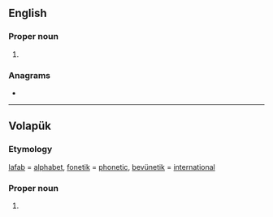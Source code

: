 ==English==

===Proper noun===
{{en-proper noun}}

# {{initialism of|[[London]] [[fire brigade]]|lang=en}}

===Anagrams===
* {{anagrams|en|a=bfl|LBF|lbf}}

----

==Volapük==

===Etymology===
[[lafab]] = [[alphabet]], [[fonetik]] = [[phonetic]], [[bevünetik]] = [[international]]

===Proper noun===
{{head|vo|proper noun}}

# {{init of|lang=vo|[[Lafab Fonetik Bevünetik]]||[[International Phonetic Alphabet]]}}